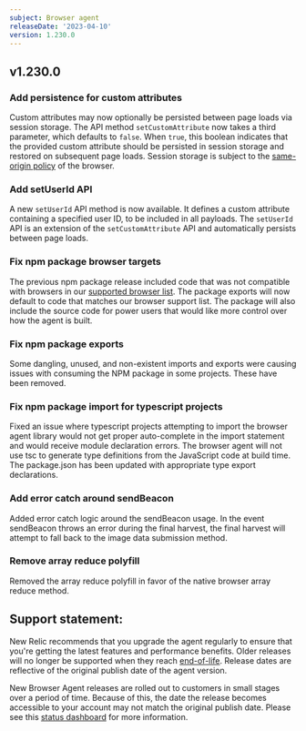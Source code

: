 ```yaml
---
subject: Browser agent
releaseDate: '2023-04-10'
version: 1.230.0
---
```


## v1.230.0

### Add persistence for custom attributes
Custom attributes may now optionally be persisted between page loads via session storage. The API method `setCustomAttribute` now takes a third parameter, which defaults to `false`. When `true`, this boolean indicates that the provided custom attribute should be persisted in session storage and restored on subsequent page loads. Session storage is subject to the [same-origin policy](https://developer.mozilla.org/en-US/docs/Web/Security/Same-origin_policy) of the browser.

### Add setUserId API
A new `setUserId` API method is now available. It defines a custom attribute containing a specified user ID, to be included in all payloads. The `setUserId` API is an extension of the `setCustomAttribute` API and automatically persists between page loads.

### Fix npm package browser targets
The previous npm package release included code that was not compatible with browsers in our [supported browser list](https://docs.newrelic.com/docs/browser/new-relic-browser/getting-started/compatibility-requirements-browser-monitoring/#browser-types). The package exports will now default to code that matches our browser support list. The package will also include the source code for power users that would like more control over how the agent is built.

### Fix npm package exports
Some dangling, unused, and non-existent imports and exports were causing issues with consuming the NPM package in some projects. These have been removed.

### Fix npm package import for typescript projects
Fixed an issue where typescript projects attempting to import the browser agent library would not get proper auto-complete in the import statement and would receive module declaration errors. The browser agent will not use tsc to generate type definitions from the JavaScript code at build time. The package.json has been updated with appropriate type export declarations.

### Add error catch around sendBeacon
Added error catch logic around the sendBeacon usage. In the event sendBeacon throws an error during the final harvest, the final harvest will attempt to fall back to the image data submission method.

### Remove array reduce polyfill
Removed the array reduce polyfill in favor of the native browser array reduce method.

## Support statement:
New Relic recommends that you upgrade the agent regularly to ensure that you're getting the latest features and performance benefits. Older releases will no longer be supported when they reach [end-of-life](https://docs.newrelic.com/docs/browser/browser-monitoring/getting-started/browser-agent-eol-policy/). Release dates are reflective of the original publish date of the agent version.

New Browser Agent releases are rolled out to customers in small stages over a period of time. Because of this, the date the release becomes accessible to your account may not match the original publish date. Please see this [status dashboard](https://newrelic.github.io/newrelic-browser-agent-release/) for more information.
